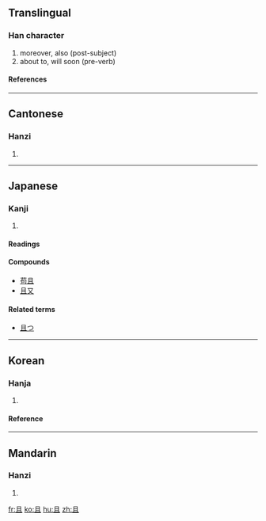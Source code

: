 ==Translingual==

===Han character===
{{Han char|rn=1|rad=一|as=04|sn=5|four=7710<sub>0</sub>|canj=月一 (BM)}}

# moreover, also (post-subject)
# about to, will soon (pre-verb)

====References====
{{Han ref|kx=0077.070|dkj=00029|dj=0154.190|hdz=10015.050|uh=4E14|ud=19988|bh=A542|bd=42306}}

----

==Cantonese==

===Hanzi===
{{yue-hanzi|jyut=|y=che2, jeung1}}

# {{defn|Cantonese}}

----

==Japanese==

===Kanji===
{{ja-kanji|grade=c|rs=一04}}

# {{defn|Japanese}}

====Readings====
{{ja-readings|on=[[しゃ]] ([[sha]]), [[しょ]] ([[sho]])|kun=[[かつ]] ([[且つ]], [[katsu]])}}

====Compounds====
*[[苟且]]
*[[且又]]

====Related terms====
* [[且つ]]

----

==Korean==

===Hanja===
{{ko-hanja|hangeul=[[차]], [[저]], [[조]]|rv=cha, jeo, jo|mr=ch'a, chŏ, cho|eumhun=[[또]], [[공경스러울]], [[도마]]|ehrv=tto, gonggyoengseuroe-ul, doma|ehmr=tto, konggyŏngsǔrǒul, toma|ehy=}}

# {{defn|Korean}}

====Reference====
{{Hanja ref|nav=11740}}

----

==Mandarin==

===Hanzi===
{{cmn-hanzi|pin=[[qiě]] ([[qie3]])|wg=ch'ieh<sup>3</sup>}}

# {{defn|Mandarin}}

[[fr:且]]
[[ko:且]]
[[hu:且]]
[[zh:且]]